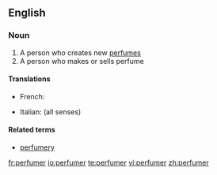 ==English==

===Noun===
{{en-noun}}

# A person who creates new [[perfume]]s
# A person who makes or sells perfume

====Translations====
{{trans-top}}
* French: {{t+|fr|parfumeur|m}}
{{trans-mid}}
* Italian: {{t-|it|profumiere|m}} (all senses)
{{trans-bottom}}

====Related terms====
*[[perfumery]]

[[fr:perfumer]]
[[io:perfumer]]
[[te:perfumer]]
[[vi:perfumer]]
[[zh:perfumer]]